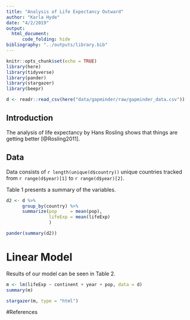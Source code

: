 ```yaml
---
title: "Analysis of Life Expectancy Outward"
author: "Karla Hyde"
date: "4/2/2019"
output: 
  html_document:
      code_folding: hide
bibliography: "../outputs/library.bib"
---
```


```r
knitr::opts_chunk$set(echo = TRUE)
library(here)
library(tidyverse)
library(pander)
library(stargazer)
library(beepr)
```

```r
d <- readr::read_csv(here("data/gapminder/raw/gapminder_data.csv"))
```

## Introduction
The analysis of life expectancy by Hans Rosling shows that things are getting better [@Rosling2011].

## Data
Data consists of `r length(unique(d$country))` unique countries tracked from `r range(d$year)[1]` to `r range(d$year)[2]`.

Table 1 presents a summary of the variables.

```r
d2 <- d %>%
      group_by(country) %>%
      summarize(pop     = mean(pop),
                lifeExp = mean(lifeExp)
                )

pander(summary(d2))
```

# Linear Model
Results of our model can be seen in Table 2.
```r
m <- lm(lifeExp ~ continent + year + pop, data = d)
summary(m)
```

```r
stargazer(m, type = "html")

```

#References







